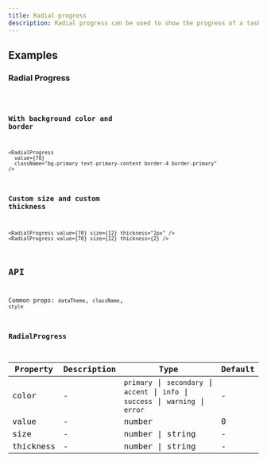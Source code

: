 ```yaml
---
title: Radial progress
description: Radial progress can be used to show the progress of a task or to show the passing of time.
---
```


## Examples

### Radial Progress

<code src="./demo/basic.tsx" />

### With background color and border

```tsx live
<RadialProgress
  value={70}
  className="bg-primary text-primary-content border-4 border-primary"
/>
```

### Custom size and custom thickness

```tsx live
<RadialProgress value={70} size={12} thickness="2px" />
<RadialProgress value={70} size={12} thickness={2} />
```

## API

Common props: `dataTheme`, `className`, `style`

### RadialProgress

| Property | Description | Type | Default |
| --- | --- | --- | --- |
| color | - | `primary` \| `secondary` \| `accent` \| `info` \| `success` \| `warning` \| `error` | - |
| value | - | number | 0 |
| size | - | number \| string | - |
| thickness | - | number \| string | - |
